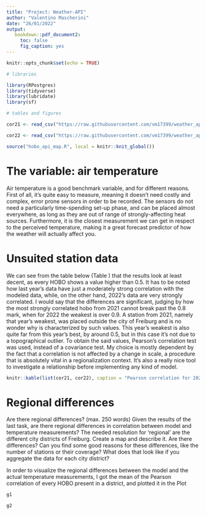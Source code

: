 ```yaml
---
title: "Project: Weather-API"
author: "Valentino Mascherini"
date: "26/01/2022"
output:
   bookdown::pdf_document2:
     toc: false
     fig_caption: yes
---
```


```r
knitr::opts_chunk$set(echo = TRUE)

# libraries

library(RPostgres)
library(tidyverse)
library(lubridate)
library(sf)

# tables and figures

cor21 <- read_csv("https://raw.githubusercontent.com/vm17399/weather_api/main/cor_hobos_2021.csv") %>% select(-cov, -meta_id) 

cor22 <- read_csv("https://raw.githubusercontent.com/vm17399/weather_api/main/cor_hobos_2122.csv") %>% select(-cov, -meta_id)

source("hobo_api_map.R", local = knitr::knit_global())
```

# The variable: air temperature

Air temperature is a good benchmark variable, and for different reasons. First of all, it's quite easy to measure, meaning it doesn't need costly and complex, error prone sensors in order to be recorded. The sensors do not need a particularly time-spending set-up phase, and can be placed almost everywhere, as long as they are out of range of strongly-affecting heat sources. Furthermore, it is the closest measurement we can get in respect to the perceived temperature, making it a great forecast predictor of how the weather will actually affect you.

# Unsuited station data

We can see from the table below (Table \ref{tab:pear}) that the results look at least decent, as every HOBO shows a value higher than 0.5. It has to be noted how last year's data have just a moderately strong correlation with the modeled data, while, on the other hand, 2022's data are very strongly correlated. I would say that the differences are significant, judging by how the most strongly correlated hobo from 2021 cannot break past the 0.8 mark, when for 2022 the weakest is over 0.9. A station from 2021, namely that year's weakest, was placed outside the city of Freiburg and is no wonder why is characterized by such values. This year's weakest is also quite far from this year's best, by around 0.5, but in this case it's not due to a topographical outlier. To obtain the said values, Pearson's correlation test was used, instead of a covariance test. My choice is mostly dependent by the fact that a correlation is not affected by a change in scale, a procedure that is absolutely vital in a regionalization context. It's also a really nice tool to investigate a relationship before implementing any kind of model.

```r

knitr::kable(list(cor21, cor22), caption = "Pearson correlation for 2021 and 2022")

```

# Regional differences

Are there regional differences? (max. 250 words)
Given the results of the last task, are there regional differences in correlation between
model and temperature measurements? The needed resolution for ‘regional’ are the different
city districts of Freiburg. Create a map and describe it. Are there differences? Can you find
some good reasons for these differences, like the number of stations or their coverage?
What does that look like if you aggregate the data for each city district?

In order to visualize the regional differences between the model and the actual temperature measurements, I got the mean of the Pearson correlation of every HOBO present in a district, and plotted it in the Plot \ref{Regional differences}


```r

g1

g2

```

